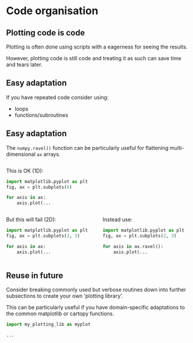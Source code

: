 # Code organisation

## Plotting code is code {.smaller}

Plotting is often done using scripts with a eagerness for seeing the results.

However, plotting code is still code and treating it as such can save time
and tears later.


## Easy adaptation

If you have repeated code consider using:

- loops
- functions/subroutines 



## Easy adaptation

The `numpy.ravel()` function can be particularly useful for flattening multi-dimensional
`ax` arrays.

::::{.columns}
:::{.column width=50%}
This is OK (1D):
```python
import matplotlib.pyplot as plt
fig, ax = plt.subplots(6)

for axis in ax:
    axis.plot(...
```
:::
:::{.column width=50%}
:::
::::

::::{.columns}
:::{.column width=50%}
But this will fail (2D):
```python
import matplotlib.pyplot as plt
fig, ax = plt.subplots(2, 3)

for axis in ax:
    axis.plot(...
```
:::
:::{.column width=50%}
:::{.fragment}
Instead use:
```python
import matplotlib.pyplot as plt
fig, ax = plt.subplots(2, 3)

for axis in ax.ravel():
    axis.plot(...
```
:::
:::
::::


## Reuse in future

Consider breaking commonly used but verbose routines down into further subsections
to create your own 'plotting library'.

This can be particularly useful if you have domain-specific adaptations to the common
matplotlib or cartopy functions.


```python
import my_plotting_lib as myplot

...
```
